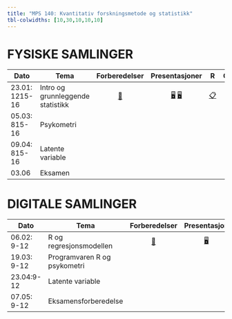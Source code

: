 ```yaml
---
title: "MPS 140: Kvantitativ forskningsmetode og statistikk"
tbl-colwidths: [10,30,10,10,10]
---
```


# FYSISKE SAMLINGER

<!-- [📖](samlinger/samling1.qmd "Samling 1")  -->

<!-- [📖](samlinger/samling2.qmd "Samling 2") -->

::: column-screen-inset-right
| Dato           | Tema                              |              Forberedelser               |                               Presentasjoner                                | R                       |                Oppgaver                 |
|------------|------------|:----------:|:----------:|------------|:----------:|
| 23.01: 1215-16 | Intro og grunnleggende statistikk | [📖](samlinger/samling1.qmd "Samling 1") | [🖥](slides/slides1.qmd "Foiler 1") [🖥](slides/stat_review.pdf "Repetisjon") | [📋](R/R1.qmd "R kode") | [📋](quiz/samling1_mps140.pdf "Oppg 1") |
| 05.03: 815-16  | Psykometri                        |                                          |                                                                             |                         |                                         |
| 09.04: 815-16  | Latente variable                  |                                          |                                                                             |                         |                                         |
| 03.06          | Eksamen                           |                                          |                                                                             |                         |                                         |
:::

# DIGITALE SAMLINGER

::: column-screen-inset-right
| Dato        | Tema                         |              Forberedelser               |            Presentasjon            | R                          |                   Oppgaver                    |
|------------|------------|:----------:|:----------:|------------|:----------:|
| 06.02: 9-12 | R og regresjonsmodellen      | [📖](samlinger/samling2.qmd "Samling 1") | [🖥](slides/slides2.qmd "Foiler 2") | [📋](R/digR1.qmd "R kode") | [📋](quiz/digsamling1_mps140.pdf "Oppg 2") |
| 19.03: 9-12 | Programvaren R og psykometri |                                          |                                    |                            |                                               |
| 23.04:9-12  | Latente variable             |                                          |                                    |                            |                                               |
| 07.05: 9-12 | Eksamensforberedelse         |                                          |                                    |                            |                                               |
:::
